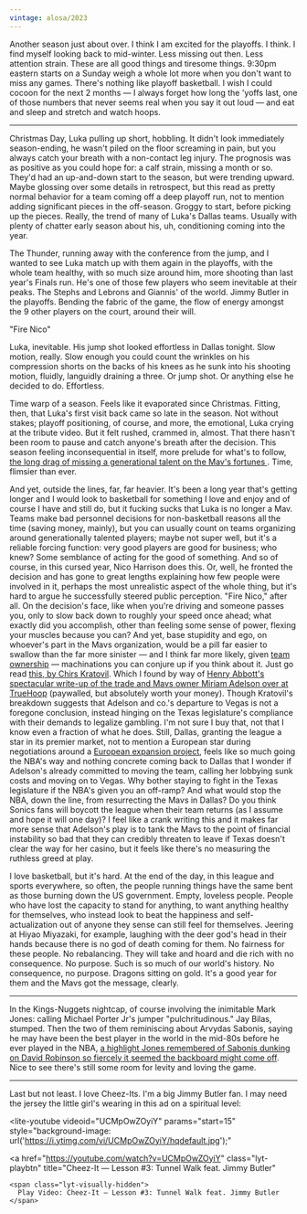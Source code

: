 ```yaml
---
vintage: alosa/2023
---
```


Another season just about over. I think I am excited for the playoffs. I think.
I find myself looking back to mid-winter. Less missing out then. Less attention
strain. These are all good things and tiresome things. 9:30pm eastern starts on
a Sunday weigh a whole lot more when you don't want to miss any games. There's
nothing like playoff basketball. I wish I could cocoon for the next 2 months — I
always forget how long the 'yoffs last, one of those numbers that never seems
real when you say it out loud — and eat and sleep and stretch and watch hoops.

<hr />

Christmas Day, Luka pulling up short, hobbling. It didn't look immediately
season-ending, he wasn't piled on the floor screaming in pain, but you always
catch your breath with a non-contact leg injury. The prognosis was as positive
as you could hope for: a calf strain, missing a month or so. They'd had an
up-and-down start to the season, but were trending upward. Maybe glossing over
some details in retrospect, but this read as pretty normal behavior for a team
coming off a deep playoff run, not to mention adding significant pieces in the
off-season. Groggy to start, before picking up the pieces. Really, the trend of
many of Luka's Dallas teams. Usually with plenty of chatter early season about
his, uh, conditioning coming into the year.

The Thunder, running away with the conference from the jump, and I wanted to see
Luka match up with them again in the playoffs, with the whole team healthy, with
so much size around him, more shooting than last year's Finals run. He's one of
those few players who seem inevitable at their peaks. The Stephs and Lebrons and
Giannis' of the world. Jimmy Butler in the playoffs. Bending the fabric of the
game, the flow of energy amongst the 9 other players on the court, around their
will.

"Fire Nico"

Luka, inevitable. His jump shot looked effortless in Dallas tonight. Slow
motion, really. Slow enough you could count the wrinkles on his compression
shorts on the backs of his knees as he sunk into his shooting motion, fluidly,
languidly draining a three. Or jump shot. Or anything else he decided to do.
Effortless.

Time warp of a season. Feels like it evaporated since Christmas. Fitting, then,
that Luka's first visit back came so late in the season. Not without stakes;
playoff positioning, of course, and more, the emotional, Luka crying at the
tribute video. But it felt rushed, crammed in, almost. That there hasn't been
room to pause and catch anyone's breath after the decision. This season feeling
inconsequential in itself, more prelude for what's to follow,
[the long drag of missing a generational talent on the Mav's fortunes ](https://www.espn.com/nba/story/_/id/44588385/luka-doncic-adapting-trade-dallas-mavericks-los-angeles-lakers).
Time, flimsier than ever.

And yet, outside the lines, far, far heavier. It's been a long year that's
getting longer and I would look to basketball for something I love and enjoy and
of course I have and still do, but it fucking sucks that Luka is no longer a
Mav. Teams make bad personnel decisions for non-basketball reasons all the time
(saving money, mainly), but you can usually count on teams organizing around
generationally talented players; maybe not super well, but it's a reliable
forcing function: very good players are good for business; who knew? Some
semblance of acting for the good of something. And so of course, in this cursed
year, Nico Harrison does this. Or, well, he fronted the decision and has gone to
great lengths explaining how few people were involved in it, perhaps the most
unrealistic aspect of the whole thing, but it's hard to argue he successfully
steered public perception. "Fire Nico," after all. On the decision's face, like
when you're driving and someone passes you, only to slow back down to roughly
your speed once ahead; what exactly did you accomplish, other than feeling some
sense of power, flexing your muscles because you can? And yet, base stupidity
and ego, on whoever's part in the Mavs organization, would be a pill far easier
to swallow than the far more sinister — and I think far more likely, given
[team ownership](https://frontofficesports.com/nfl-mlb-nba-owners-2024-election-trump-harris/)
— machinations you can conjure up if you think about it. Just go read
[this, by Chirs Kratovil](https://x.com/LoewyLawFirm/status/1886211634097746331).
Which I found by way of
[Henry Abbott's spectacular write-up of the trade and Mavs owner Miriam Adelson over at TrueHoop](https://www.truehoop.com/p/miriam-adelsons-luka-trade)
(paywalled, but absolutely worth your money). Though Kratovil's breakdown
suggests that Adelson and co.'s departure to Vegas is not a foregone conclusion,
instead hinging on the Texas legislature's compliance with their demands to
legalize gambling. I'm not sure I buy that, not that I know even a fraction of
what he does. Still, Dallas, granting the league a star in its premier market,
not to mention a European star during negotiations around a
[European expansion project](https://www.nytimes.com/athletic/6234659/2025/03/27/nba-adam-silver-europe-basketball-league/),
feels like so much going the NBA's way and nothing concrete coming back to
Dallas that I wonder if Adelson's already committed to moving the team, calling
her lobbying sunk costs and moving on to Vegas. Why bother staying to fight in
the Texas legislature if the NBA's given you an off-ramp? And what would stop
the NBA, down the line, from resurrecting the Mavs in Dallas? Do you think
Sonics fans will boycott the league when their team returns (as I assume and
hope it will one day)? I feel like a crank writing this and it makes far more
sense that Adelson's play is to tank the Mavs to the point of financial
instability so bad that they can credibly threaten to leave if Texas doesn't
clear the way for her casino, but it feels like there's no measuring the
ruthless greed at play.

I love basketball, but it's hard. At the end of the day, in this league and
sports everywhere, so often, the people running things have the same bent as
those burning down the US government. Empty, loveless people. People who have
lost the capacity to stand for anything, to want anything healthy for
themselves, who instead look to beat the happiness and self-actualization out of
anyone they sense can still feel for themselves. Jeering at Hiyao Miyazaki, for
example, laughing with the deer god's head in their hands because there is no
god of death coming for them. No fairness for these people. No rebalancing. They
will take and hoard and die rich with no consequence. No purpose. Such is so
much of our world's history. No consequence, no purpose. Dragons sitting on
gold. It's a good year for them and the Mavs got the message, clearly.

<hr />

In the Kings-Nuggets nightcap, of course involving the inimitable Mark Jones:
calling Michael Porter Jr's jumper "pulchritudinous." Jay Bilas, stumped. Then
the two of them reminiscing about Arvydas Sabonis, saying he may have been the
best player in the world in the mid-80s before he ever played in the NBA,
[a highlight Jones remembered of Sabonis dunking on David Robinson so fiercely it seemed the backboard might come off](https://www.reddit.com/r/nba/comments/14kmap3/21yearold_arvydas_sabonis_posterizes_20yearold/).
Nice to see there's still some room for levity and loving the game.

<hr />

Last but not least. I love Cheez-Its. I'm a big Jimmy Butler fan. I may need the
jersey the little girl's wearing in this ad on a spiritual level:

<lite-youtube videoid="UCMpOwZOyiY" params="start=15" style="background-image:
url('https://i.ytimg.com/vi/UCMpOwZOyiY/hqdefault.jpg');"

>

  <a
    href="https://youtube.com/watch?v=UCMpOwZOyiY"
    class="lyt-playbtn"
    title="Cheez-It — Lesson #3: Tunnel Walk feat. Jimmy Butler"
  >
    <span class="lyt-visually-hidden">
      Play Video: Cheez-It — Lesson #3: Tunnel Walk feat. Jimmy Butler
    </span>
  </a>
</lite-youtube>
